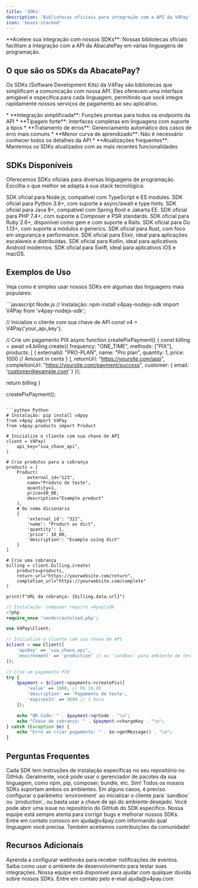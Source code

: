 ```yaml
---
title: 'SDKs'
description: 'Bibliotecas oficiais para integração com a API da V4Pay'
icon: 'boxes-stacked'
---
```


<Tip>
  **Acelere sua integração com nossos SDKs**: Nossas bibliotecas oficiais facilitam a integração com a API da AbacatePay em várias linguagens de programação.
</Tip>

## <Icon icon="code" type="solid"/>  O que são os SDKs da AbacatePay?

Os SDKs (Software Development Kits) da V4Pay são bibliotecas que simplificam a comunicação com nossa API. Eles oferecem uma interface amigável e específica para cada linguagem, permitindo que você integre rapidamente nossos serviços de pagamento ao seu aplicativo.

<Card title="Benefícios de usar nossos SDKs" icon="star" horizontal>
  * **Integração simplificada**: Funções prontas para todos os endpoints da API
  * **Tipagem forte**: Interfaces completas em linguagens com suporte a tipos
  * **Tratamento de erros**: Gerenciamento automático dos casos de erro mais comuns
  * **Menor curva de aprendizado**: Não é necessário conhecer todos os detalhes da API
  * **Atualizações frequentes**: Mantemos os SDKs atualizados com as mais recentes funcionalidades
</Card>

## <Icon icon="boxes-stacked" type="solid"/>  SDKs Disponíveis

Oferecemos SDKs oficiais para diversas linguagens de programação. Escolha o que melhor se adapta à sua stack tecnológica:

<Tabs>
  <Tab title="Backend">
    <CardGroup cols={2}>
      <Card title="Node.js" icon="node-js" color="#68A063" href="https://github.com/V4Pay/v4pay-nodejs-sdk">
        SDK oficial para Node.js, compatível com TypeScript e ES modules.
      </Card>
      <Card title="Python" icon="python" color="#366B98" href="https://github.com/V4Pay/v4pay-python-sdk">
        SDK oficial para Python 3.6+, com suporte a async/await e type hints.
      </Card>
      <Card title="Java" icon="java" color="#E76F00" href="https://github.com/V4Pay/v4pay-java-sdk">
        SDK oficial para Java 8+, compatível com Spring Boot e Jakarta EE.
      </Card>
      <Card title="PHP" icon="php" color="#777BB3" href="https://github.com/V4Pay/v4pay-php-sdk">
        SDK oficial para PHP 7.4+, com suporte a Composer e PSR standards.
      </Card>
      <Card title="Ruby" icon="gem" color="#CC342D" href="https://github.com/V4Pay/v4pay-ruby-sdk">
        SDK oficial para Ruby 2.6+, disponível como gem e com suporte a Rails.
      </Card>
      <Card title="Go" icon="golang" color="#00ADD8" href="https://github.com/V4Pay/v4pay-go-sdk">
        SDK oficial para Go 1.13+, com suporte a módulos e generics.
      </Card>
      <Card title="Rust" icon="rust" color="#DEA584" href="https://github.com/V4Pay/v4pay-rust-sdk">
        SDK oficial para Rust, com foco em segurança e performance.
      </Card>
      <Card title="Elixir" icon="elixir" color="#6E4A7E" href="https://github.com/V4Pay/v4pay-elixir-sdk">
        SDK oficial para Elixir, ideal para aplicações escaláveis e distribuídas.
      </Card>
    </CardGroup>
  </Tab>
  <Tab title="Mobile">
    <CardGroup cols={2}>
      <Card title="Kotlin" icon="android" color="#7F52FF" href="https://github.com/V4Pay/v4pay-kotlin-sdk">
        SDK oficial para Kotlin, ideal para aplicativos Android modernos.
      </Card>
      <Card title="Swift" icon="apple" color="#F05138" href="https://github.com/V4Pay/v4pay-swift-sdk">
        SDK oficial para Swift, ideal para aplicativos iOS e macOS.
      </Card>
    </CardGroup>
  </Tab>
</Tabs>

## <Icon icon="terminal" type="solid"/>  Exemplos de Uso

Veja como é simples usar nossos SDKs em algumas das linguagens mais populares:

<CodeGroup>
```javascript Node.js
// Instalação: npm install v4pay-nodejs-sdk
import V4Pay from 'v4pay-nodejs-sdk';

// Inicialize o cliente com sua chave de API
const v4 = V4Pay('your_api_key');

// Crie um pagamento PIX
async function createPixPayment() {
  const billing = await v4.billing.create({
    frequency: "ONE_TIME",
    methods: ["PIX"],
    products: [
      {
        externalId: "PRO-PLAN",
        name: "Pro plan",
        quantity: 1,
        price: 1000 // Amount in cents
      }
    ],
    returnUrl: "https://yoursite.com/app",
    completionUrl: "https://yoursite.com/payment/success",
    customer: {
      email: 'customer@example.com'
    }
  });

  return billing
}

createPixPayment();
```

```python Python
# Instalação: pip install v4pay
from v4pay import V4Pay
from v4pay.products import Product

# Inicialize o cliente com sua chave de API
client = V4Pay(
    api_key="sua_chave_api",
)

# Crie produtos para a cobrança
products = [
    Product(
        external_id="123",
        name="Produto de teste",
        quantity=1,
        price=50_00,
        description="Example product"
    ),
    # Ou como dicionário
    {
        'external_id': "321",
        'name': "Product as dict",
        'quantity': 1,
        'price': 10_00,
        'description': "Example using dict"
    }
]

# Crie uma cobrança
billing = client.billing.create(
    products=products,
    return_url="https://yourwebsite.com/return",
    completion_url="https://yourwebsite.com/complete"
)

print(f"URL da cobrança: {billing.data.url}")
```

```php PHP
// Instalação: composer require v4pay/sdk
<?php
require_once 'vendor/autoload.php';

use V4Pay\Client;

// Inicialize o cliente com sua chave de API
$client = new Client([
    'apiKey' => 'sua_chave_api',
    'environment' => 'production' // ou 'sandbox' para ambiente de testes
]);

// Crie um pagamento PIX
try {
    $payment = $client->payments->createPix([
        'value' => 1000, // R$ 10,00
        'description' => 'Pagamento de teste',
        'expiresIn' => 3600 // 1 hora
    ]);

    echo "QR Code: " . $payment->qrCode . "\n";
    echo "Chave de cobrança: " . $payment->chargeKey . "\n";
} catch (Exception $e) {
    echo "Erro ao criar pagamento: " . $e->getMessage() . "\n";
}
```
</CodeGroup>

## <Icon icon="question-circle" type="solid"/>  Perguntas Frequentes

<Accordion title="Como instalar o SDK da minha linguagem?">
  Cada SDK tem instruções de instalação específicas no seu repositório no GitHub. Geralmente, você pode usar o gerenciador de pacotes da sua linguagem, como npm, pip, composer, bundle, etc.
</Accordion>

<Accordion title="Os SDKs funcionam tanto em modo de desenvolvimento quanto em produção?">
  Sim! Todos os nossos SDKs suportam ambos os ambientes. Em alguns casos, é preciso configurar o parâmetro `environment` ao inicializar o cliente para `sandbox` ou `production`, ou basta usar a chave de api do ambiente desejado.
</Accordion>

<Accordion title="O que fazer se encontrar um bug em um SDK?">
  Você pode abrir uma issue no repositório do GitHub do SDK específico. Nossa equipe está sempre atenta para corrigir bugs e melhorar nossos SDKs.
</Accordion>

<Accordion title="Falta um SDK para a linguagem que eu uso. O que fazer?">
  Entre em contato conosco em <Icon icon="envelope" type="solid"/> ajuda@v4pay.com informando qual linguagem você precisa. Também aceitamos contribuições da comunidade!
</Accordion>

## <Icon icon="book" type="solid"/>  Recursos Adicionais

<CardGroup cols={2}>
  <Card title="Webhooks" icon="webhook" href="./webhooks">
    Aprenda a configurar webhooks para receber notificações de eventos.
  </Card>
  <Card title="Ambiente de Desenvolvimento" icon="code" href="./devmode">
    Saiba como usar o ambiente de desenvolvimento para testar suas integrações.
  </Card>
</CardGroup>

<Card title="Precisa de ajuda com integração?" icon="headset" color="#25c2a0">
  Nossa equipe está disponível para ajudar com qualquer dúvida sobre nossos SDKs. Entre em contato pelo e-mail <Icon icon="envelope" type="solid"/> ajuda@v4pay.com
</Card>
